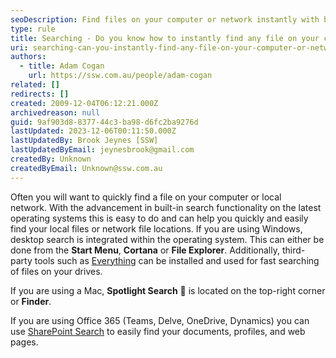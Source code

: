```yaml
---
seoDescription: Find files on your computer or network instantly with built-in search functionality and third-party tools.
type: rule
title: Searching - Do you know how to instantly find any file on your computer or network?
uri: searching-can-you-instantly-find-any-file-on-your-computer-or-network
authors:
  - title: Adam Cogan
    url: https://ssw.com.au/people/adam-cogan
related: []
redirects: []
created: 2009-12-04T06:12:21.000Z
archivedreason: null
guid: 9af903d8-8377-44c3-ba98-d6fc2ba9276d
lastUpdated: 2023-12-06T00:11:50.000Z
lastUpdatedBy: Brook Jeynes [SSW]
lastUpdatedByEmail: jeynesbrook@gmail.com
createdBy: Unknown
createdByEmail: Unknown@ssw.com.au
---
```


Often you will want to quickly find a file on your computer or local network. With the advancement in built-in search functionality on the latest operating systems this is easy to do and can help you quickly and easily find your local files or network file locations.
If you are using Windows, desktop search is integrated within the operating system. This can either be done from the **Start Menu**, **Cortana** or **File Explorer**. Additionally, third-party tools such as [Everything](https://www.voidtools.com/) can be installed and used for fast searching of files on your drives.

If you are using a Mac, **Spotlight Search** 🔎 is located on the top-right corner or **Finder**.

If you are using Office 365 (Teams, Delve, OneDrive, Dynamics) you can use [SharePoint Search](/do-you-know-what-are-the-sharepoint-features-our-customers-love) to easily find your documents, profiles, and web pages.
